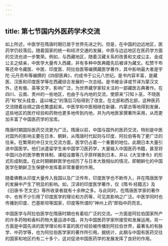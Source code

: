 ```yaml
---
---
---
```

title: 第七节国内外医药学术交流
---



如上所述，中医学在隋唐时期已居于世界先进之列。但是，在中国的边远地区，医药学仍较落后。随着国家的统一和经济交通的发展，中原与边远地区在医药学方面的交流也进一步繁荣。例如，与西藏地区，随着汉藏关系的改善和文成公主、金成公主之结亲，中医学大量传入西藏，并有多种中医典籍先后被译为藏文。松赞干布等还命令藏医、中医、印度医、阿拉伯医等编撰藏医学著作，其中影响最大者是宇陀·元丹贡布等编撰的《四部医典》，约成书于公元八世纪。是书内容丰富，是藏医、汉医和印度医学等在西藏综合发展的一次总结。是书被全译或节译为蒙汉文外，还有俄、英等文字，影响广泛，为世界藏学家较关注的一部藏医古典著作。在四川、云南、贵州的一些地区，也由于与内地的交流，使原来“只知卜巫，不晓医药”和“杖头挂食，遥以哺之”的落后习俗得到了改变。在北部和西北部，这种医药交流随着丝绸之路也繁盛起来。中医学和中医相继在新疆、内蒙古等地得到发展，这些地区的医疗经验和药物也更多地传到内地，并为内地医家撰著所采用，从而更加丰富了中国医药学的宝库。

隋唐时期国际医药交流更为广泛。隋唐以前，中国与国外的医药交流，特别是中医对国外的影响主要在日本、朝鲜，从隋唐时代起则与印度、阿拉伯等有了更广泛的往来。在繁荣的中日文化交流方面，医学仍占着一个重要的地位。此期日本大量引进中国医学。他们派遣留学生来中国学习医药学，大量输入中国医药书籍，甚至将中国兴办的医学教育体制、课程设置等几乎原样搬到日本，并以《大宝律令》的形式形成制度。在此时期朝鲜医学也经历了与日本大致相似的情况，即朝鲜化的中国医学在朝鲜卫生保健中发挥着非常重要的作用。

随着佛教从印度大量传入我国以及广泛传布，印度医学也不断传入，并在隋唐医学的发展中产生了明显的影响。如，汉译的印度医学著作，仅《隋书·经籍志》及《旧唐书·艺文志》等所收录者就有十余种之多。与此同时，在隋唐医学家的著作中，也有不少引用了印度医学的理论和方药等，可见其影响之广泛。中医学同时也传播到印度、巴基斯坦等国家，印度等所谓的“神州上药”即指中药而言。

中国医学与阿拉伯医学在隋唐时期也有着较广泛的交流。一方面是阿拉伯国家所产的许多药物和香料药物大量运进中国，并为中国医药学家所接受和发展运用。另一方面是中国先进的医学理论和丰富的医疗经验被传播到阿拉伯世界，最著名的有脉学、中药学等，也为阿拉伯医学家的著作所引用。据统计，此期与中国有医药交往的国家和地区约有二十多个，这对促进中国医药学的发展发挥了良好的作用。
